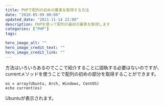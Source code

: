 ```yaml
---
title: PHPで配列の初めの要素を取得する方法
date: "2018-05-09 00:00"
updated_date: "2021-11-14 22:00"
description: PHPを使って配列の最初の要素を取得します
categories: ["PHP"]
tags:

hero_image_alt: ""
hero_image_credit_text: ""
hero_image_credit_link: ""
---
```

方法はいろいろあるのでここで紹介することに固執する必要はないのですが、currentメソッドを使うことで配列の初めの部分を取得することができます。

```
os = array(Ubuntu, Arch, Windows, CentOS)
echo current(os)
```

Ubuntuが表示されます。